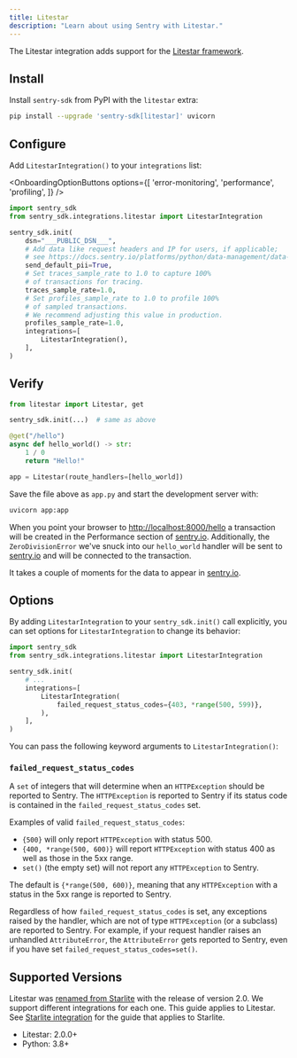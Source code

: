 ```yaml
---
title: Litestar
description: "Learn about using Sentry with Litestar."
---
```


The Litestar integration adds support for the [Litestar framework](https://docs.litestar.dev/2/).

## Install

Install `sentry-sdk` from PyPI with the `litestar` extra:

```bash
pip install --upgrade 'sentry-sdk[litestar]' uvicorn
```

## Configure

Add `LitestarIntegration()` to your `integrations` list:


<OnboardingOptionButtons
  options={[
    'error-monitoring',
    'performance',
    'profiling',
  ]}
/>

```python {"onboardingOptions": {"performance": "9-11", "profiling": "12-15"}}
import sentry_sdk
from sentry_sdk.integrations.litestar import LitestarIntegration

sentry_sdk.init(
    dsn="___PUBLIC_DSN___",
    # Add data like request headers and IP for users, if applicable;
    # see https://docs.sentry.io/platforms/python/data-management/data-collected/ for more info
    send_default_pii=True,
    # Set traces_sample_rate to 1.0 to capture 100%
    # of transactions for tracing.
    traces_sample_rate=1.0,
    # Set profiles_sample_rate to 1.0 to profile 100%
    # of sampled transactions.
    # We recommend adjusting this value in production.
    profiles_sample_rate=1.0,
    integrations=[
        LitestarIntegration(),
    ],
)
```

## Verify

```python
from litestar import Litestar, get

sentry_sdk.init(...)  # same as above

@get("/hello")
async def hello_world() -> str:
    1 / 0
    return "Hello!"

app = Litestar(route_handlers=[hello_world])
```

Save the file above as `app.py` and start the development server with:

```bash
uvicorn app:app
```

When you point your browser to [http://localhost:8000/hello](http://localhost:8000/hello) a transaction will be created in the Performance section of [sentry.io](https://sentry.io). Additionally, the `ZeroDivisionError` we've snuck into our `hello_world` handler will be sent to [sentry.io](https://sentry.io) and will be connected to the transaction.

It takes a couple of moments for the data to appear in [sentry.io](https://sentry.io).

## Options

By adding `LitestarIntegration` to your `sentry_sdk.init()` call explicitly, you can set options for `LitestarIntegration` to change its behavior:

```python
import sentry_sdk
from sentry_sdk.integrations.litestar import LitestarIntegration

sentry_sdk.init(
    # ...
    integrations=[
        LitestarIntegration(
            failed_request_status_codes={403, *range(500, 599)},
        ),
    ],
)
```

You can pass the following keyword arguments to `LitestarIntegration()`:

### `failed_request_status_codes`

A `set` of integers that will determine when an `HTTPException` should be reported to Sentry. The `HTTPException` is reported to Sentry if its status code is contained in the `failed_request_status_codes` set.

Examples of valid `failed_request_status_codes`:

- `{500}` will only report `HTTPException` with status 500.
- `{400, *range(500, 600)}` will report `HTTPException` with status 400 as well as those in the 5xx range.
- `set()` (the empty set) will not report any `HTTPException` to Sentry.

The default is `{*range(500, 600)}`, meaning that any `HTTPException` with a status in the 5xx range is reported to Sentry.

Regardless of how `failed_request_status_codes` is set, any exceptions raised by the handler, which are not of type `HTTPException` (or a subclass) are reported to Sentry. For example, if your request handler raises an unhandled `AttributeError`, the `AttributeError` gets reported to Sentry, even if you have set `failed_request_status_codes=set()`.

## Supported Versions

<Alert level="warning" title="Note">

Litestar was [renamed from Starlite](https://litestar.dev/about/organization.html#litestar-and-starlite)
with the release of version 2.0. We support different integrations for each one. This guide applies to Litestar.
See [Starlite integration](/platforms/python/integrations/starlite) for the guide that applies to Starlite.

</Alert>

- Litestar: 2.0.0+
- Python: 3.8+
